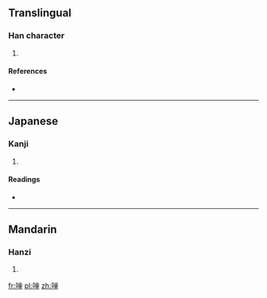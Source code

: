 {{also|嘽}}
==Translingual==

===Han character===
{{Han char|rn=30|rad=口|as=08|sn=11|four=|canj=口金田十 (RCWJ)}}

# {{defn|Han|sort=口08}}

====References====
* {{Han ref|kx=0196.261|hdz=10645.111|uh=5574|ud=21876}}

----

==Japanese==

===Kanji===
{{ja-kanji|grade=|rs=口08}}

# {{defn|lang=ja|sort=口08}}

====Readings====
* {{ja-readings|on=[[たん]] (tan), [[せん]] (sen), [[た]] (ta), [[だん]] (dan)|kun=[[あえぐ]] (aegu), [[よろこぶ]] (yorokobu), [[おおい]] (ooi), [[さかん]] (sakan)}}

----

==Mandarin==

===Hanzi===
{{cmn-hanzi|tra=嘽|pin=[[chǎn]] ([[chan3]]), [[tān]] ([[tan1]])|wg=ch'an<sup>3</sup>, t'an<sup>1</sup>}}

# {{defn|lang=cmn|sort=口08}}

[[fr:啴]]
[[pl:啴]]
[[zh:啴]]